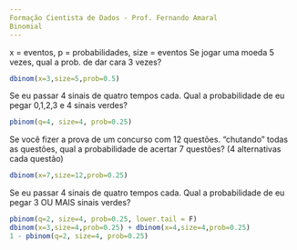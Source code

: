 ---
Formação Cientista de Dados - Prof. Fernando Amaral
Binomial
---
x = eventos, p = probabilidades, size = eventos
Se jogar uma moeda 5 vezes, qual a prob. de dar cara 3 vezes?
```{r}
dbinom(x=3,size=5,prob=0.5)
```
Se eu passar 4 sinais de quatro tempos cada. Qual a probabilidade de eu pegar 0,1,2,3 e 4 sinais verdes?

```{r}
pbinom(q=4, size=4, prob=0.25)
```
Se você fizer a prova de um concurso com 12 questões. “chutando” todas as questões, qual a probabilidade de acertar 7 questões? (4 alternativas cada questão)

```{r}
dbinom(x=7,size=12,prob=0.25)
```
Se eu passar 4 sinais de quatro tempos cada. Qual a probabilidade de eu pegar 3 OU MAIS sinais verdes?

```{r}
pbinom(q=2, size=4, prob=0.25, lower.tail = F)
dbinom(x=3,size=4,prob=0.25) + dbinom(x=4,size=4,prob=0.25)
1 - pbinom(q=2, size=4, prob=0.25)
```

